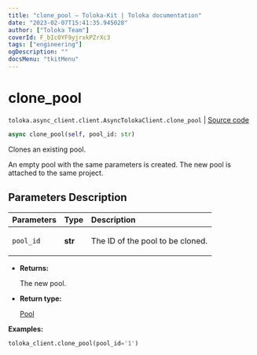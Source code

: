 ```yaml
---
title: "clone_pool — Toloka-Kit | Toloka documentation"
date: "2023-02-07T15:41:35.945028"
author: ["Toloka Team"]
coverId: F_bIcOYF9yjrxkPZrXc3
tags: ["engineering"]
ogDescription: ""
docsMenu: "tkitMenu"
---
```


# clone_pool
`toloka.async_client.client.AsyncTolokaClient.clone_pool` | [Source code](https://github.com/Toloka/toloka-kit/blob/v1.1.3/src/async_client/client.py#L0)

```python
async clone_pool(self, pool_id: str)
```

Clones an existing pool.

An empty pool with the same parameters is created.
The new pool is attached to the same project.

## Parameters Description

| Parameters | Type | Description |
| :----------| :----| :-----------|
`pool_id`|**str**|<p>The ID of the pool to be cloned.</p>

* **Returns:**

  The new pool.

* **Return type:**

  [Pool](/docs-new/toloka-kit/reference/toloka.client.pool.Pool)

**Examples:**

```python
toloka_client.clone_pool(pool_id='1')
```

